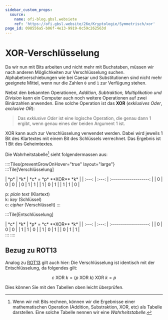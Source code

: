 ```yaml
---
sidebar_custom_props:
  source:
    name: ofi-blog.gbsl.websiete
    ref: 'https://ofi.gbsl.website/26e/Kryptologie/Symmetrisch/xor'
page_id: 098556a5-b06f-4e13-9919-0c59c262563d
---
```


# XOR-Verschlüsselung
Da wir nun mit Bits arbeiten und nicht mehr mit Buchstaben, müssen wir nach anderen Möglichkeiten zur Verschlüsselung suchen. Alphabetverschiebungen wie bei Caesar und Substitutionen sind nicht mehr geeignete Mittel, wenn nur die Zahlen `0` und `1` zur Verfügung stehen.

Nebst den bekannten Operationen, *Addition, Subtraktion, Multiplikation und Division* kann ein Computer auch noch weitere Operationen auf zwei Binärzahlen anwenden. Eine solche Operation ist das **XOR** (*exklusives Oder*, *exclusive OR*):

> Das _exklusive Oder_ ist eine logische Operation, die genau dann $1$ ergibt, wenn genau eines der beiden Argument $1$ ist.

XOR kann auch zur Verschlüsselung verwendet werden. Dabei wird jeweils 1 Bit des Klartextes mit einem Bit des Schlüssels verrechnet. Das Ergebnis ist 1 Bit des Geheimtextes.

Die Wahrheitstabelle[^1] sieht folgendermassen aus:

::::Tiles{preventGrowOnHover="true" layout="large"}
:::Tile[Verschlüsselung]
<div className="table-full-width">
  |  *p*  |  *k*  | *c* = *p* **XOR** *k* |
  | :---: | :---: | :-------------------: |
  |   0   |   0   |           0           |
  |   0   |   1   |           1           |
  |   1   |   0   |           1           |
  |   1   |   1   |           0           |
</div>

p: *plain text* (Klartext) <br/>
k: *key* (Schlüssel) <br/>
c: *cipher* (Verschlüsselt)
:::

:::Tile[Entschlüsselung]
<div className="table-full-width">
|  *c*  |  *k*  | *p* = *c* **XOR** *k* |
| :---: | :---: | :-------------------: |
|   0   |   0   |           0           |
|   1   |   1   |           0           |
|   1   |   0   |           1           |
|   0   |   1   |           1           |
</div>
:::
::::

## Bezug zu ROT13
Analog zu [ROT13](../Antike/Caesar#rot13) gilt auch hier: Die Verschlüsselung ist identisch mit der Entschlüsselung, da folgendes gilt:

$$c \text{ XOR } k = (p \text{ XOR } k) \text{ XOR } k = p$$

Dies können Sie mit den Tabellen oben leicht überprüfen.

[^1]: Wenn wir mit Bits rechnen, können wir die Ergebnisse einer mathematischen Operation (Addition, Substraktion, XOR, etc) als Tabelle darstellen. Eine solche Tabelle nennen wir eine _Wahrheitstabelle_.
